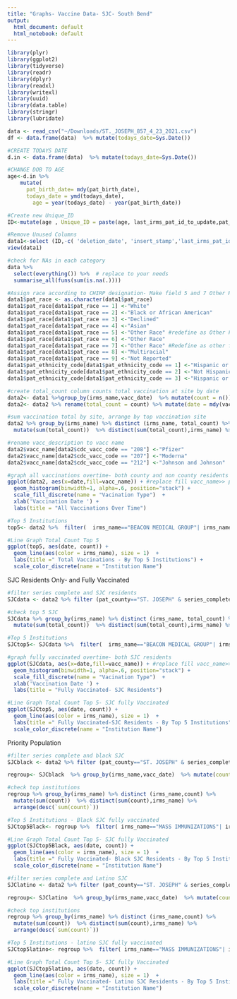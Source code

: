 ```yaml
---
title: "Graphs- Vaccine Data- SJC- South Bend"
output:
  html_document: default
  html_notebook: default
---
```


```r
library(plyr)
library(ggplot2)
library(tidyverse)
library(readr)
library(dplyr)
library(readxl)
library(writexl)
library(uuid)
library(data.table)   
library(stringr)
library(lubridate)
```


```r

data <- read_csv("~/Downloads/ST._JOSEPH_857_4_23_2021.csv")
df <- data.frame(data)  %>% mutate(todays_date=Sys.Date()) 
```

```r
#CREATE TODAYS DATE
d.in <- data.frame(data)  %>% mutate(todays_date=Sys.Date()) 
```

```r
#CHANGE DOB TO AGE 
age<-d.in %>%
    mutate(
      pat_birth_date= mdy(pat_birth_date),
      todays_date = ymd(todays_date),
        age = year(todays_date) - year(pat_birth_date)) 
```

```r
#Create new Unique_ID 
ID<-mutate(age , Unique_ID = paste(age, last_irms_pat_id_to_update,pat_county_fips,dose_number,sep = ""))
```

```r
#Remove Unused Columns
data1<-select (ID,-c( 'deletion_date', 'insert_stamp','last_irms_pat_id_to_update', 'last_irms_pat_id_to_update', 'expiration_date','pat_county_fips','pat_middle_name','facility_county_fips','last_irms_sys_id_to_update' )) 
view(data1)
```

```r
#check for NAs in each category
data %>%
  select(everything()) %>%  # replace to your needs
  summarise_all(funs(sum(is.na(.))))
```


```r
#Assign race according to CHIRP designation- Make field 5 and 7 Other Race
data1$pat_race <- as.character(data1$pat_race)
data1$pat_race[data1$pat_race == 1] <-"White"
data1$pat_race[data1$pat_race == 2] <-"Black or African American"
data1$pat_race[data1$pat_race == 3] <-"Declined"
data1$pat_race[data1$pat_race == 4] <-"Asian"
data1$pat_race[data1$pat_race == 5] <-"Other Race" #redefine as Other For Calucalating -American Indian or Alaska Native
data1$pat_race[data1$pat_race == 6] <-"Other Race"
data1$pat_race[data1$pat_race == 7] <-"Other Race" #Redefine as other for-Native Hawaiian or Other Pacific Islander calculating
data1$pat_race[data1$pat_race == 8] <-"Multiracial"
data1$pat_race[data1$pat_race == 9] <-"Not Reported"
data1$pat_ethnicity_code[data1$pat_ethnicity_code == 1] <-"Hispanic or Latino"
data1$pat_ethnicity_code[data1$pat_ethnicity_code == 2] <-"Not Hispanic or Latino"
data1$pat_ethnicity_code[data1$pat_ethnicity_code == 3] <-"Hispanic or Latino"
```



```r
#create total_count column counts total vaccination at site by date
data2<- data1 %>%group_by(irms_name,vacc_date)  %>% mutate(count = n())
data2<- data2 %>% rename(total_count = count) %>% mutate(date = mdy(vacc_date)) 

#sum vaccination total by site, arrange by top vaccination site
data2 %>% group_by(irms_name) %>% distinct (irms_name, total_count) %>%
  mutate(sum(total_count))  %>% distinct(sum(total_count),irms_name) %>% arrange(desc(`sum(total_count)`))
```

```r
#rename vacc_description to vacc name
data2$vacc_name[data2$cdc_vacc_code == "208"] <-"Pfizer"
data2$vacc_name[data2$cdc_vacc_code == "207"] <-"Moderna"
data2$vacc_name[data2$cdc_vacc_code == "212"] <-"Johnson and Johnson"
```

```r
#graph all vaccinations overtime- both county and non county residents
ggplot(data2, aes(x=date,fill=vacc_name)) + #replace fill vacc_name>> pat_race
  geom_histogram(binwidth=1, alpha=.6, position="stack") + 
  scale_fill_discrete(name = "Vacination Type")  + 
  xlab('Vaccination Date ') +
  labs(title = "All Vaccinations Over Time") 
```

```r
#Top 5 Institutions 
top5<- data2 %>%  filter(  irms_name=="BEACON MEDICAL GROUP"| irms_name=="HEALTHLINC COMMUNITY HEALTH CENTER" | irms_name=="MEIJER PHARMACY" |  irms_name=="ST JOSEPH COUNTY HEALTH DEPARTMENT"| irms_name=="TRINITY HEALTH SJRMCPL/SJRMCSB") %>%group_by(irms_name,vacc_date)  %>% mutate(count = n())
```


```r
#Line Graph Total Count Top 5
ggplot(top5, aes(date, count)) +
  geom_line(aes(color = irms_name), size = 1)  + 
  labs(title =" Total Vaccinations - By Top 5 Institutions") +
  scale_color_discrete(name = "Institution Name")
```


SJC Residents Only- and Fully Vaccinated

```r
#filter series complete and SJC residents
SJCdata <- data2 %>% filter (pat_county=="ST. JOSEPH" & series_complete=="Y")

```

```r
#check top 5 SJC
SJCdata %>% group_by(irms_name) %>% distinct (irms_name, total_count) %>%
  mutate(sum(total_count))  %>% distinct(sum(total_count),irms_name) %>% arrange(desc(`sum(total_count)`))
```

```r
#Top 5 Institutions 
SJCtop5<- SJCdata %>%  filter(  irms_name=="BEACON MEDICAL GROUP"| irms_name=="HEALTHLINC COMMUNITY HEALTH CENTER" | irms_name=="MEIJER PHARMACY" |  irms_name=="ST JOSEPH COUNTY HEALTH DEPARTMENT"| irms_name=="TRINITY HEALTH SJRMCPL/SJRMCSB") %>%group_by(irms_name,vacc_date)  %>% mutate(count = n())
```

```r
#graph fully vaccinated overtime- both SJC residents
ggplot(SJCdata, aes(x=date,fill=vacc_name)) + #replace fill vacc_name>> pat_race
  geom_histogram(binwidth=1, alpha=.6, position="stack") + 
  scale_fill_discrete(name = "Vacination Type")  + 
  xlab('Vaccination Date ') +
  labs(title = "Fully Vaccinated- SJC Residents") 
```

```r
#Line Graph Total Count Top 5- SJC fully Vaccinated
ggplot(SJCtop5, aes(date, count)) +
  geom_line(aes(color = irms_name), size = 1)  + 
  labs(title =" Fully Vaccinated-SJC Residents - By Top 5 Institutions") +
  scale_color_discrete(name = "Institution Name")
```
Priority Population
```r
#filter series complete and black SJC
SJCblack <- data2 %>% filter (pat_county=="ST. JOSEPH" & series_complete=="Y" & pat_race=="Black or African American")

```

```r
regroup<- SJCblack  %>% group_by(irms_name,vacc_date)  %>% mutate(count = n())

#check top institutions
regroup %>% group_by(irms_name) %>% distinct (irms_name,count) %>%
  mutate(sum(count))  %>% distinct(sum(count),irms_name) %>%
  arrange(desc(`sum(count)`))

```



```r
#Top 5 Institutions - Black SJC fully vaccinated
SJCtop5Black<- regroup %>%  filter( irms_name=="MASS IMMUNIZATIONS"| irms_name=="HEALTHLINC COMMUNITY HEALTH CENTER" | irms_name=="MEIJER PHARMACY" |  irms_name=="ST JOSEPH COUNTY HEALTH DEPARTMENT"| irms_name=="TRINITY HEALTH SJRMCPL/SJRMCSB")
```

```r
#Line Graph Total Count Top 5- SJC fully Vaccinated
ggplot(SJCtop5Black, aes(date, count)) +
  geom_line(aes(color = irms_name), size = 1)  + 
  labs(title =" Fully Vaccinated- Black SJC Residents - By Top 5 Institutions") +
  scale_color_discrete(name = "Institution Name")
```

```r
#filter series complete and Latino SJC
SJClatino <- data2 %>% filter (pat_county=="ST. JOSEPH" & series_complete=="Y" & pat_ethnicity_code=="Hispanic or Latino")

```

```r
regroup<- SJClatino  %>% group_by(irms_name,vacc_date)  %>% mutate(count = n())

#check top institutions
regroup %>% group_by(irms_name) %>% distinct (irms_name,count) %>%
  mutate(sum(count))  %>% distinct(sum(count),irms_name) %>%
  arrange(desc(`sum(count)`))

```



```r
#Top 5 Institutions - latino SJC fully vaccinated
SJCtop5latino<- regroup %>%  filter( irms_name=="MASS IMMUNIZATIONS"| irms_name=="HEALTHLINC COMMUNITY HEALTH CENTER" | irms_name=="MEIJER PHARMACY" |  irms_name=="ST JOSEPH COUNTY HEALTH DEPARTMENT"| irms_name=="CVS PHARMACY")
```

```r
#Line Graph Total Count Top 5- SJC fully Vaccinated
ggplot(SJCtop5latino, aes(date, count)) +
  geom_line(aes(color = irms_name), size = 1)  + 
  labs(title =" Fully Vaccinated- Latino SJC Residents - By Top 5 Institutions") +
  scale_color_discrete(name = "Institution Name")
```
